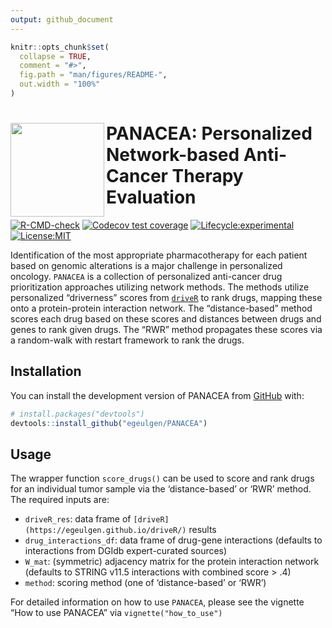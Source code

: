 ```yaml
---
output: github_document
---
```


<!-- README.md is generated from README.Rmd. Please edit that file -->

```r
knitr::opts_chunk$set(
  collapse = TRUE,
  comment = "#>",
  fig.path = "man/figures/README-",
  out.width = "100%"
)
```

# <img src="https://github.com/egeulgen/PANACEA/blob/master/inst/extdata/PANACEA_logo.png?raw=true" align="left" height=150/> PANACEA: Personalized Network-based Anti-Cancer Therapy Evaluation

<!-- badges: start -->
[![R-CMD-check](https://github.com/egeulgen/PANACEA/workflows/R-CMD-check/badge.svg)](https://github.com/egeulgen/PANACEA/actions)
[![Codecov test coverage](https://codecov.io/gh/egeulgen/PANACEA/branch/master/graph/badge.svg)](https://app.codecov.io/gh/egeulgen/PANACEA?branch=master)
[![Lifecycle:experimental](https://lifecycle.r-lib.org/articles/figures/lifecycle-experimental.svg)](https://lifecycle.r-lib.org/articles/stages.html)
[![License:MIT](https://img.shields.io/badge/License-MIT-yellow.svg)](https://opensource.org/licenses/MIT)
<!-- badges: end -->

Identification of the most appropriate pharmacotherapy for each patient based on genomic alterations is a major challenge in personalized oncology. `PANACEA` is a collection of personalized anti-cancer drug prioritization approaches utilizing network methods. The methods utilize personalized "driverness" scores from [`driveR`](https://egeulgen.github.io/driveR/) to rank drugs, mapping these onto a protein-protein interaction network. The "distance-based" method scores each drug based on these scores and distances between drugs and genes to rank given drugs. The "RWR" method propagates these scores via a random-walk with restart framework to rank the drugs.

## Installation

You can install the development version of PANACEA from [GitHub](https://github.com/) with:

``` r
# install.packages("devtools")
devtools::install_github("egeulgen/PANACEA")
```

## Usage

The wrapper function `score_drugs()` can be used to score and rank drugs for an individual tumor sample via the 'distance-based' or 'RWR' method. The required inputs are:

- `driveR_res`: data frame of `[driveR](https://egeulgen.github.io/driveR/)` results
- `drug_interactions_df`: data frame of drug-gene interactions (defaults to interactions from DGIdb expert-curated sources)
- `W_mat`: (symmetric) adjacency matrix for the protein interaction network (defaults to STRING v11.5 interactions with combined score > .4)
- `method`: scoring method (one of 'distance-based' or 'RWR')

For detailed information on how to use `PANACEA`, please see the vignette "How to use PANACEA" via `vignette("how_to_use")`
